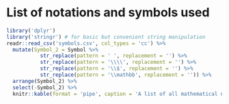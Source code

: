\newpage

# List of notations and symbols used {#symbols}

```r
library('dplyr')
library('stringr') # for basic but convenient string manipulation
readr::read_csv('symbols.csv', col_types = 'cc') %>%
  mutate(Symbol_2 = Symbol %>%
           str_replace(pattern = ' ', replacement = '') %>%
           str_replace(pattern = '\\\\', replacement = '') %>%
           str_replace(pattern = '\\$', replacement = '') %>%
           str_replace(pattern = '\\mathbb', replacement = '')) %>%
  arrange(Symbol_2) %>%
  select(-Symbol_2) %>%
  knitr::kable(format = 'pipe', caption = 'A list of all mathematical notations and symbols used in the thesis.')
```
